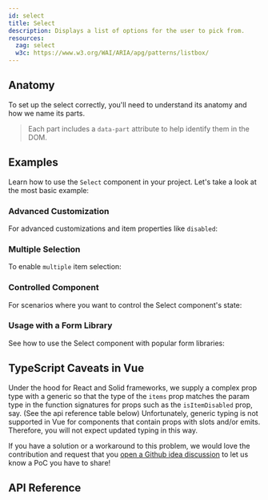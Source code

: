 ```yaml
---
id: select
title: Select
description: Displays a list of options for the user to pick from.
resources:
  zag: select
  w3c: https://www.w3.org/WAI/ARIA/apg/patterns/listbox/
---
```


<ComponentPreview id="Select" />

## Anatomy

To set up the select correctly, you'll need to understand its anatomy and how we
name its parts.

> Each part includes a `data-part` attribute to help identify them in the DOM.

<Anatomy id="select" />

## Examples

Learn how to use the `Select` component in your project. Let's take a look at
the most basic example:

<Example id="basic" />

### Advanced Customization

For advanced customizations and item properties like `disabled`:

<Example id="advanced" />

### Multiple Selection

To enable `multiple` item selection:

<Example id="multiple" />

### Controlled Component

For scenarios where you want to control the Select component's state:

<Example id="controlled" />

### Usage with a Form Library

See how to use the Select component with popular form libraries:

<Example id="formLibrary" />

## TypeScript Caveats in Vue
Under the hood for React and Solid frameworks, we supply a complex prop type with a generic so that the type of the `items` prop matches the param type in the function signatures for props such as the `isItemDisabled` prop, say. (See the api reference table below) Unfortunately, generic typing is not supported in Vue for components that contain props with slots and/or emits. Therefore, you will not expect updated typing in this way.

If you have a solution or a workaround to this problem, we would love the contribution and request that you [open a Github idea discussion](https://github.com/chakra-ui/ark/discussions/new?category=ideas) to let us know a PoC you have to share!

## API Reference

<ComponentTypes id="select" />
